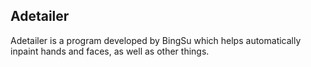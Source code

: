 ## Adetailer

Adetailer is a program developed by BingSu which helps automatically inpaint hands and faces, as well as other things.
